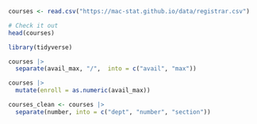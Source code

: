 ```r

courses <- read.csv("https://mac-stat.github.io/data/registrar.csv")

# Check it out
head(courses)

library(tidyverse)
```

```r
courses |> 
  separate(avail_max, "/",  into = c("avail", "max"))
```

```r
courses |> 
  mutate(enroll = as.numeric(avail_max))
```

```r
courses_clean <- courses |> 
  separate(number, into = c("dept", "number", "section"))
```
